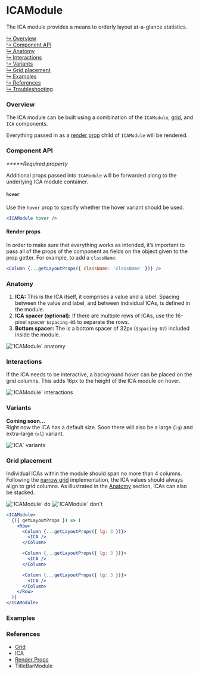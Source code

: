 




# ICAModule

The ICA module provides a means to orderly layout at-a-glance statistics.

[↳ Overview](#overview)  
[↳ Component API](#component-api)  
[↳ Anatomy](#anatomy)  
[↳ Interactions](#interactions)  
[↳ Variants](#variants)  
[↳ Grid placement](#grid-placement)  
[↳ Examples](#examples)  
[↳ References](#references)  
[↳ Troubleshooting](#troubleshooting)

### Overview

The ICA module can be built using a combination of the `ICAModule`, [grid](https://react.carbondesignsystem.com/?path=/docs/grid--narrow), and <LinkTo kind="components-ica" story="default">`ICA`</LinkTo> components.

Everything passed in as a [render prop](https://reactjs.org/docs/render-props.html) child of `ICAModule` will be rendered.

<Canvas>
  <Story id="layout-modules-icamodule--default" parameters={parameters} />
</Canvas>

### Component API

<ArgsTable />

_**\***Required property_

Additional props passed into `ICAModule` will be forwarded along to the underlying ICA module container.

#### `hover`

Use the `hover` prop to specify whether the hover variant should be used.

<Canvas withSource="none">
  <Interaction parameters={parameters} />
</Canvas>

```jsx
<ICAModule hover />
```

#### Render props

In order to make sure that everything works as intended, it’s important to pass all of the props of the component as fields on the object given to the prop getter. For example, to add a `className`:

```jsx
<Column {...getLayoutProps({ className: 'className' })} />
```

### Anatomy

1. **ICA:** This is the ICA itself, it comprises a value and a label. Spacing between the value and label, and between individual ICAs, is defined in the module.
2. **ICA spacer (optional):** If there are multiple rows of ICAs, use the 16-pixel spacer `$spacing-05` to separate the rows.
3. **Bottom spacer:** The is a bottom spacer of 32px (`$spacing-07`) included inside the module.

<img alt="`ICAModule` anatomy" src={anatomy} />

### Interactions

If the ICA needs to be interactive, a background hover can be placed on the grid columns. This adds 16px to the height of the ICA module on hover.

<img alt="`ICAModule` interactions" src={interactions} />

<Source id="layout-modules-icamodule--interaction" />

### Variants

**Coming soon...**  
Right now the ICA has a default size. Soon there will also be a large (`lg`) and extra-large (`xl`) variant.

<img alt="`ICA` variants" src={variants} />

### Grid placement

Individual ICAs within the module should span no more than 4 columns. Following the [narrow grid](https://react.carbondesignsystem.com/?path=/docs/grid--narrow) implementation, the ICA values should always align to grid columns. As illustrated in the [Anatomy](#anatomy) section, ICAs can also be stacked.

<Row>
  <Column>
    <img alt="`ICAModule` do" src={doImage} />
  </Column>

  <Column>
    <img alt="`ICAModule` don't" src={dont} />
  </Column>
</Row>

```jsx
<ICAModule>
  {({ getLayoutProps }) => (
    <Row>
      <Column {...getLayoutProps({ lg: 3 })}>
        <ICA />
      </Column>

      <Column {...getLayoutProps({ lg: 3 })}>
        <ICA />
      </Column>

      <Column {...getLayoutProps({ lg: 3 })}>
        <ICA />
      </Column>
    </Row>
  )}
</ICAModule>
```

### Examples

<Row>
  <Detail />
  <Overview />
</Row>

### References

- [Grid](https://react.carbondesignsystem.com/?path=/docs/grid--narrow)
- <LinkTo kind="components-ica" story="default">
    ICA
  </LinkTo>
- [Render Props](https://reactjs.org/docs/render-props.html)
- <LinkTo kind="layout-modules-titlebarmodule" story="default">
    TitleBarModule
  </LinkTo>

<Troubleshooting />
